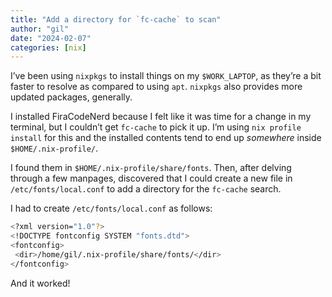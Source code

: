 ```yaml
---
title: "Add a directory for `fc-cache` to scan"
author: "gil"
date: "2024-02-07"
categories: [nix]
---
```


I've been using `nixpkgs` to install things on my `$WORK_LAPTOP`, as they're a
bit faster to resolve as compared to using `apt`. `nixpkgs` also provides more
updated packages, generally.

I installed FiraCodeNerd because I felt like it was time for a change in my
terminal, but I couldn't get `fc-cache` to pick it up. I'm using `nix profile
install` for this and the installed contents tend to end up _somewhere_ inside
`$HOME/.nix-profile/`.

I found them in `$HOME/.nix-profile/share/fonts`. Then, after delving through a
few manpages, discovered that I could create a new file in `/etc/fonts/local.conf`
to add a directory for the `fc-cache` search.

I had to create `/etc/fonts/local.conf` as follows:

```sh
<?xml version="1.0"?>
<!DOCTYPE fontconfig SYSTEM "fonts.dtd">
<fontconfig>
 <dir>/home/gil/.nix-profile/share/fonts/</dir>
</fontconfig>
```

And it worked!
